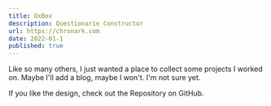 ```yaml
---
title: OxBox
description: Questionarie Constructor
url: https://chronark.com
date: 2022-01-1
published: true
---
```


Like so many others, I just wanted a place to collect some projects I worked on. Maybe I'll add a blog, maybe I won't. I'm not sure yet.

If you like the design, check out the Repository on GitHub.
